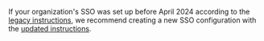 <Tip>

If your organization's SSO was set up before April 2024 according to the [legacy instructions](#legacy-setup), we recommend creating a new SSO configuration with the [updated instructions](#setup).

</Tip>
